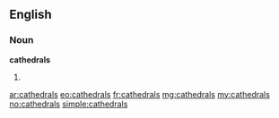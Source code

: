 ==English==

===Noun===
'''cathedrals'''

# {{plural of|cathedral}}

[[ar:cathedrals]]
[[eo:cathedrals]]
[[fr:cathedrals]]
[[mg:cathedrals]]
[[my:cathedrals]]
[[no:cathedrals]]
[[simple:cathedrals]]